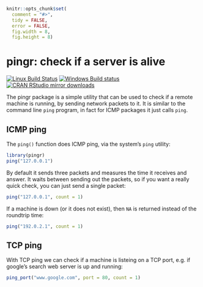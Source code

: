 
```r
knitr::opts_chunk$set(
  comment = "#>",
  tidy = FALSE,
  error = FALSE,
  fig.width = 8,
  fig.height = 8)
```

# pingr: check if a server is alive

[![Linux Build Status](https://travis-ci.org/r-lib/pingr.svg?branch=master)](https://travis-ci.org/r-lib/pingr)
[![Windows Build status](https://ci.appveyor.com/api/projects/status/github/r-lib/pingr?svg=true)](https://ci.appveyor.com/project/gaborcsardi/pingr)
[![CRAN RStudio mirror downloads](http://cranlogs.r-pkg.org/badges/pingr)](https://r-pkg.org/pkg/pingr)


The pingr package is a simple utility that can be used to check
if a remote machine is running, by sending network packets to it.
It is similar to the command line `ping` program, in fact for ICMP
packages it just calls `ping`.

## ICMP ping

The `ping()` function does ICMP ping, via the system's `ping` utility:

```r
library(pingr)
ping("127.0.0.1")
```

By default it sends three packets and measures the time it receives and answer.
It waits between sending out the packets, so if you want a really quick check,
you can just send a single packet:

```r
ping("127.0.0.1", count = 1)
```

If a machine is down (or it does not exist), then `NA` is returned instead
of the roundtrip time:

```r
ping("192.0.2.1", count = 1)
```

## TCP ping

With TCP ping we can check if a machine is listeing on a TCP port, e.g. if
google's search web server is up and running:

```r
ping_port("www.google.com", port = 80, count = 1)
```
